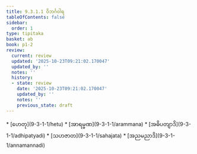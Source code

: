 ```yaml
---
title: 9.3.1.1 ဝိဘင်္ဂဝါရ
tableOfContents: false
sidebar:
  order: 1
type: tipitaka
basket: ab
book: p1-2
review:
  current: review
  updated: '2025-10-23T09:21:02.170047'
  updated_by: ''
  notes: ''
  history:
  - state: review
    date: '2025-10-23T09:21:02.170047'
    updated_by: ''
    notes: ''
    previous_state: draft
---
```



<ReviewStatus review={frontmatter.review} showDetails={true} />

<HypothesisAnnotation frontmatter={frontmatter} />

<DynamicBreadcrumb />



<TableOfContents book="p1-2" section="9.3.1.1">
* [ဟေတု](9-3-1-1/hetu)
* [အာရမ္မဏ](9-3-1-1/arammana)
* [အဓိပတျာဒိ](9-3-1-1/adhipatyadi)
* [သဟဇာတ](9-3-1-1/sahajata)
* [အညမညာဒိ](9-3-1-1/annamannadi)
</TableOfContents>